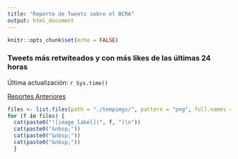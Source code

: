 ```yaml
---
title: "Reporte de Tweets sobre el BCRA"
output: html_document
---
```


```r
knitr::opts_chunk$set(echo = FALSE)
```

### Tweets más retwiteados y con más likes de las últimas 24 horas

Última actualización: `r Sys.time()`

[Reportes Anteriores](https://github.com/esterodr/Reporte_tweets/tree/main/anteriores)

```r
files <- list.files(path = "./tempimgs/", pattern = "png", full.names = TRUE)
for (f in files) {
  cat(paste0("![image_label](", f, ")\n"))
  cat(paste0("&nbsp;"))
  cat(paste0("&nbsp;"))
  cat(paste0("&nbsp;"))
  }
```

